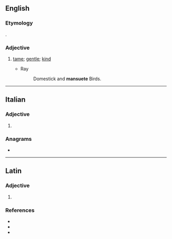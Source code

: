 ==English==

===Etymology===
{{etyl|la|en}} {{lena}} {{m|la|mansuetus}}.

===Adjective===
{{en-adj}}

# {{lb|en|obsolete}} [[tame]]; [[gentle]]; [[kind]]
#* Ray
#*: Domestick and '''mansuete''' Birds.

{{Webster 1913}}

----

==Italian==

===Adjective===
{{head|it|adjective form}}

# {{feminine plural of|mansueto|lang=it}}

===Anagrams===
* {{l|it|esumante}}

----

==Latin==

===Adjective===
{{la-adj-form|mansuēte}}

# {{inflection of|mansuētus||voc|m|s|lang=la}}

===References===
* {{R:L&S}}
* {{R:Elementary Lewis}}
* {{R:Gaffiot}}